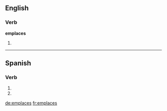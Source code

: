 ==English==

===Verb===
'''emplaces'''

# {{en-third-person singular of|emplace}}

----

==Spanish==

===Verb===
{{es-verb-form|emplazar}}

# {{es-verb form of|ending=ar|mood=imperative|sense=negative|pers=2|formal=no|number=singular|[[emplazar]]}}
# {{es-verb form of|ending=ar|mood=subjunctive|tense=present|pers=2|formal=no|number=singular|[[emplazar]]}}

[[de:emplaces]]
[[fr:emplaces]]